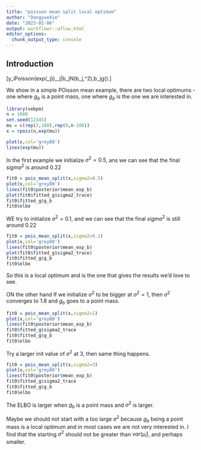 ```yaml
---
title: "poisson mean split local optimum"
author: "DongyueXie"
date: "2023-02-06"
output: workflowr::wflow_html
editor_options:
  chunk_output_type: console
---
```


## Introduction

\[y_i\sim Poisson(exp(\mu_j)),\mu_j|b_j\sim N(b_j,\sigma^2),b_j\sim g(\cdot).\]

We show in a simple POisson mean example, there are two local optimums - one where $g_b$ is a point mass, one where $g_b$ is the one we are interested in.

```r
library(vebpm)
n = 1000
set.seed(12345)
mu = c(rep(3,100),rep(0,n-100))
x = rpois(n,exp(mu))

plot(x,col='grey80')
lines(exp(mu))

```

In the first example we initialize $\sigma^2=0.5$, ans we can see that the final $sigma^2$ is around 0.22

```r
fit0 = pois_mean_split(x,sigma2=0.5)
plot(x,col='grey80')
lines(fit0$posterior$mean_exp_b)
plot(fit0$fitted_g$sigma2_trace)
fit0$fitted_g$g_b
fit0$elbo
```

WE try to initialize $\sigma^2=0.1$, and we can see that the final $sigma^2$ is still around 0.22

```r
fit0 = pois_mean_split(x,sigma2=0.1)
plot(x,col='grey80')
lines(fit0$posterior$mean_exp_b)
plot(fit0$fitted_g$sigma2_trace)
fit0$fitted_g$g_b
fit0$elbo
```

So this is a local optimum and is the one that gives the results we'd love to see.

ON the other hand If we initialize $\sigma^2$ to be bigger at $\sigma^2 = 1$, then $\sigma^2$ converges to 1.8 and $g_b$ goes to a point mass.

```r
fit0 = pois_mean_split(x,sigma2=1)
plot(x,col='grey80')
lines(fit0$posterior$mean_exp_b)
fit0$fitted_g$sigma2_trace
fit0$fitted_g$g_b
fit0$elbo
```

Try a larger init value of $\sigma^2$ at 3, then same thing happens.

```r
fit0 = pois_mean_split(x,sigma2=3)
plot(x,col='grey80')
lines(fit0$posterior$mean_exp_b)
fit0$fitted_g$sigma2_trace
fit0$fitted_g$g_b
fit0$elbo
```


The ELBO is larger when $g_b$ is a point mass and $\sigma^2$ is larger. 

Maybe we should not start with a too large $\sigma^2$ because $g_b$ being a point mass is a local optimum and in most cases we are not very interested in. I find that the starting $\sigma^2$ should not be greater than $var(\bar\mu_i)$, and perhaps smaller.





